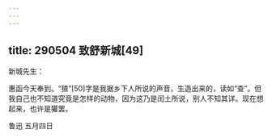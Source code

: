 ```yaml
---
---
---
```

title: 290504 致舒新城[49]
---




新城先生：

惠函今天奉到。“猹”[50]字是我据乡下人所说的声音，生造出来的，读如“查”。但我自己也不知道究竟是怎样的动物，因为这乃是闰土所说，别人不知其详。现在想起来，也许是獾罢。

鲁迅 五月四日